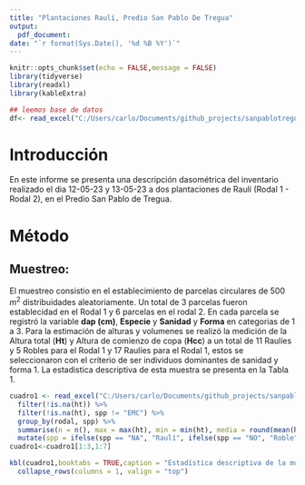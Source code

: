 ```yaml
---
title: "Plantaciones Raulí, Predio San Pablo De Tregua"
output:
  pdf_document:
date: "`r format(Sys.Date(), '%d %B %Y')`"
---
```


```r
knitr::opts_chunk$set(echo = FALSE,message = FALSE)
library(tidyverse)
library(readxl)
library(kableExtra)
```

```r
## leemos base de datos
df<- read_excel("C:/Users/carlo/Documents/github_projects/sanpablotregua_PL_N.A/datos/plantaciones_rauli.xlsx") %>% filter(!is.na(plot))

```

# Introducción

En este informe se presenta una descripción dasométrica del inventario realizado el dia 12-05-23 y 13-05-23 a dos plantaciones de Raulí (Rodal 1 - Rodal 2), en el Predio San Pablo de Tregua.

# Método

## Muestreo:
El muestreo consistio en el establecimiento de parcelas circulares de 500  $m^{2}$ distribuidades aleatoriamente. Un total de 3 parcelas fueron establecidad en el Rodal 1 y 6 parcelas en el rodal 2.
En cada parcela se registró la variable **dap (cm)**, **Especie** y **Sanidad** y **Forma** en categorias de 1 a 3. Para la estimación de alturas y volumenes se realizó la medición de la Altura total (**Ht**) y Altura de comienzo de copa (**Hcc**) a un total de 11 Raulíes y 5 Robles para el Rodal 1 y 17 Raulíes para el Rodal 1, estos se seleccionaron con el criterio de  ser individuos dominantes de sanidad y forma 1. La estadistica descriptiva de esta muestra se presenta en la Tabla 1.



```r
cuadro1 <- read_excel("C:/Users/carlo/Documents/github_projects/sanpablotregua_PL_N.A/datos/plantaciones_rauli.xlsx") %>%
  filter(!is.na(ht)) %>%
  filter(!is.na(ht), spp != "EMC") %>%
  group_by(rodal, spp) %>%
  summarise(n = n(), max = max(ht), min = min(ht), media = round(mean(ht), 1), sd = round(sd(ht), 1)) %>%
  mutate(spp = ifelse(spp == "NA", "Raulí", ifelse(spp == "NO", "Roble", spp)))
cuadro1<-cuadro1[1:3,1:7] 
```

```r
kbl(cuadro1,booktabs = TRUE,caption = "Estadística descriptiva de la muestra de Altura Total (ht)",col.names=c("Rodal","Especie","n","máx","min","$\\overline{x}$","$\\sigma$"),align = "c", escape = FALSE) %>% kable_styling(latex_options = "hold_position") %>%
  collapse_rows(columns = 1, valign = "top")
```




